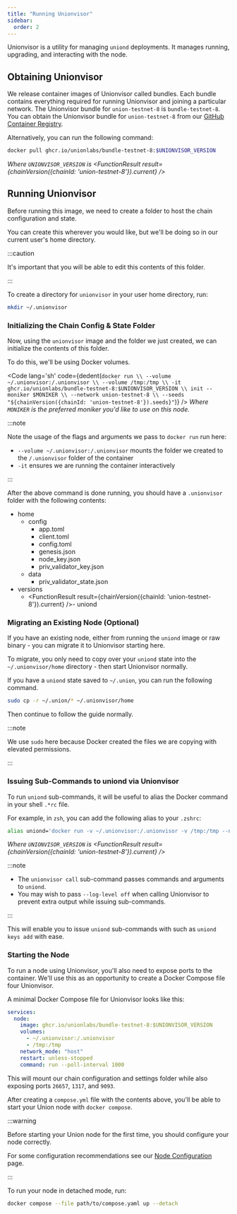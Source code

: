 ```yaml
---
title: "Running Unionvisor"
sidebar:
  order: 2
---
```



Unionvisor is a utility for managing `uniond` deployments. It manages running, upgrading, and interacting with the node.

## Obtaining Unionvisor

We release container images of Unionvisor called bundles. Each bundle contains everything required for running Unionvisor and joining a particular network. The Unionvisor bundle for `union-testnet-8` is `bundle-testnet-8`. You can obtain the Unionvisor bundle for `union-testnet-8` from our [GitHub Container Registry](https://github.com/orgs/unionlabs/packages/container/package/bundle-testnet-8).

Alternatively, you can run the following command:

```sh frame="none"
docker pull ghcr.io/unionlabs/bundle-testnet-8:$UNIONVISOR_VERSION
```

_Where `UNIONVISOR_VERSION` is <FunctionResult result={chainVersion({chainId: 'union-testnet-8'}).current} />_

## Running Unionvisor

Before running this image, we need to create a folder to host the chain configuration and state.

You can create this wherever you would like, but we'll be doing so in our current user's home directory.

:::caution

It's important that you will be able to edit this contents of this folder.

:::

To create a directory for `unionvisor` in your user home directory, run:

```sh frame="none"
mkdir ~/.unionvisor
```

### Initializing the Chain Config & State Folder

Now, using the `unionvisor` image and the folder we just created, we can initialize the contents of this folder.

To do this, we'll be using Docker volumes.

<Code
  lang='sh'
  code={dedent(`
    docker run \\
      --volume ~/.unionvisor:/.unionvisor \\
      --volume /tmp:/tmp \\
      -it ghcr.io/unionlabs/bundle-testnet-8:$UNIONVISOR_VERSION \\
      init --moniker $MONIKER \\
      --network union-testnet-8 \\
      --seeds "${chainVersion({chainId: 'union-testnet-8'}).seeds}"
  `)}
/>
_Where `MONIKER` is the preferred moniker you'd like to use on this node._

:::note

Note the usage of the flags and arguments we pass to `docker run` run here:

- `--volume ~/.unionvisor:/.unionvisor` mounts the folder we created to the `/.unionvisor` folder of the container
- `-it` ensures we are running the container interactively

:::

After the above command is done running, you should have a `.unionvisor` folder with the following contents:

<FileTree>

- home
  - config
    - app.toml
    - client.toml
    - config.toml
    - genesis.json
    - node_key.json
    - priv_validator_key.json
  - data
    - priv_validator_state.json
- versions
  - <FunctionResult result={chainVersion({chainId: 'union-testnet-8'}).current} />- uniond

</FileTree>

### Migrating an Existing Node (Optional)

If you have an existing node, either from running the `uniond` image or raw binary - you can migrate it to Unionvisor starting here.

To migrate, you only need to copy over your `uniond` state into the `~/.unionvisor/home` directory - then start Unionvisor normally.

If you have a `uniond` state saved to `~/.union`, you can run the following command.

```sh frame="none"
sudo cp -r ~/.union/* ~/.unionvisor/home
```

Then continue to follow the guide normally.

:::note

We use `sudo` here because Docker created the files we are copying with elevated permissions.

:::

### Issuing Sub-Commands to uniond via Unionvisor

To run `uniond` sub-commands, it will be useful to alias the Docker command in your shell `.*rc` file.

For example, in `zsh`, you can add the following alias to your `.zshrc`:

```sh frame="none"
alias uniond='docker run -v ~/.unionvisor:/.unionvisor -v /tmp:/tmp --network host -it ghcr.io/unionlabs/bundle-testnet-8:$UNIONVISOR_VERSION --log-level off call --'
```

_Where `UNIONVISOR_VERSION` is <FunctionResult result={chainVersion({chainId: 'union-testnet-8'}).current} />_

:::note

- The `unionvisor call` sub-command passes commands and arguments to `uniond`.
- You may wish to pass `--log-level off` when calling Unionvisor to prevent extra output while issuing sub-commands.

:::

This will enable you to issue `uniond` sub-commands with such as `uniond keys add` with ease.

### Starting the Node

To run a node using Unionvisor, you'll also need to expose ports to the container. We'll use this as an opportunity to create a Docker Compose file four Unionvisor.

A minimal Docker Compose file for Unionvisor looks like this:

```yaml
services:
  node:
    image: ghcr.io/unionlabs/bundle-testnet-8:$UNIONVISOR_VERSION
    volumes:
      - ~/.unionvisor:/.unionvisor
      - /tmp:/tmp
    network_mode: "host"
    restart: unless-stopped
    command: run --poll-interval 1000
```

This will mount our chain configuration and settings folder while also exposing ports `26657`, `1317`, and `9093`.

After creating a `compose.yml` file with the contents above, you'll be able to start your Union node with `docker compose`.

:::warning

Before starting your Union node for the first time, you should configure your node correctly.

For some configuration recommendations see our [Node Configuration](/docs/infrastructure/node-operators/node-configuration) page.

:::

To run your node in detached mode, run:

```sh frame="none"
docker compose --file path/to/compose.yaml up --detach
```
